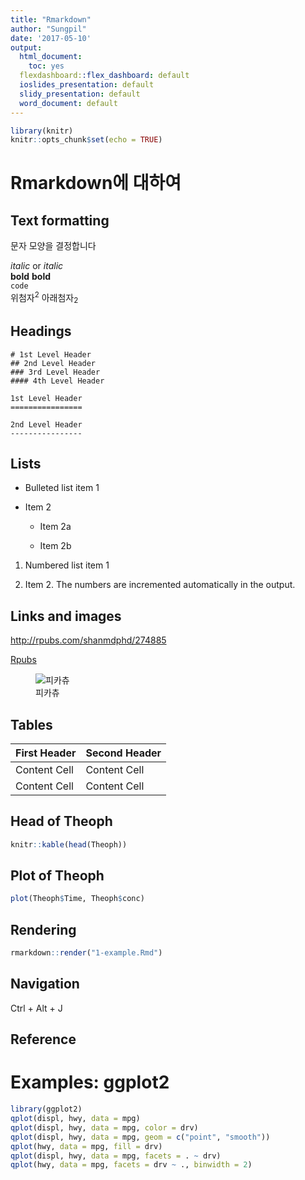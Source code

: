 ```yaml
---
title: "Rmarkdown"
author: "Sungpil"
date: '2017-05-10'
output:
  html_document:
    toc: yes
  flexdashboard::flex_dashboard: default
  ioslides_presentation: default
  slidy_presentation: default
  word_document: default
---
```


```r
library(knitr)
knitr::opts_chunk$set(echo = TRUE)
```

# Rmarkdown에 대하여

## Text formatting

문자 모양을 결정합니다

*italic*  or _italic_  
**bold**   __bold__  
`code`  
위첨자^2^ 아래첨자~2~

## Headings

```
# 1st Level Header
## 2nd Level Header
### 3rd Level Header
#### 4th Level Header

1st Level Header
================

2nd Level Header
----------------
```


## Lists

* Bulleted list item 1

* Item 2

    * Item 2a

    * Item 2b

1.  Numbered list item 1

1.  Item 2. The numbers are incremented automatically in the output.

## Links and images

<http://rpubs.com/shanmdphd/274885>

[Rpubs](http://rpubs.com/shanmdphd/274885)

![피카츄](pica.jpg)

## Tables 

First Header  | Second Header
------------- | -------------
Content Cell  | Content Cell
Content Cell  | Content Cell

## Head of Theoph

```r
knitr::kable(head(Theoph))
```

## Plot of Theoph

```r
plot(Theoph$Time, Theoph$conc)
```

## Rendering

```r
rmarkdown::render("1-example.Rmd")
```

## Navigation

Ctrl + Alt + J

## Reference


# Examples: ggplot2

```r
library(ggplot2)
qplot(displ, hwy, data = mpg)
qplot(displ, hwy, data = mpg, color = drv)
qplot(displ, hwy, data = mpg, geom = c("point", "smooth"))
qplot(hwy, data = mpg, fill = drv)
qplot(displ, hwy, data = mpg, facets = . ~ drv)
qplot(hwy, data = mpg, facets = drv ~ ., binwidth = 2)


```

